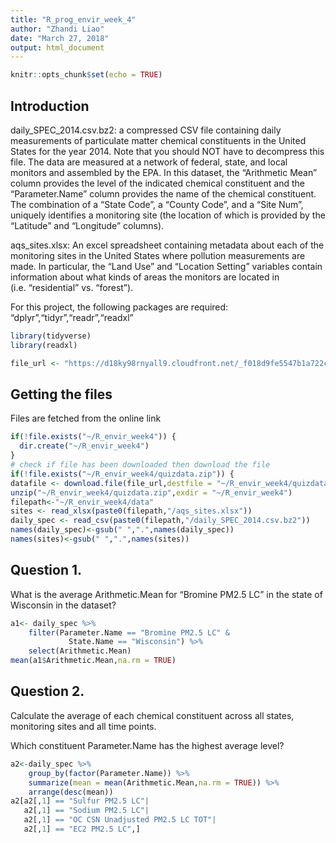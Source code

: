 ```yaml
---
title: "R_prog_envir_week_4"
author: "Zhandi Liao"
date: "March 27, 2018"
output: html_document
---
```


```r
knitr::opts_chunk$set(echo = TRUE)
```

## Introduction

daily_SPEC_2014.csv.bz2: a compressed CSV file containing daily measurements of particulate matter chemical constituents in the United States for the year 2014. Note that you should NOT have to decompress this file. The data are measured at a network of federal, state, and local monitors and assembled by the EPA. In this dataset, the "Arithmetic Mean" column provides the level of the indicated chemical constituent and the "Parameter.Name" column provides the name of the chemical constituent. The combination of a "State Code", a "County Code", and a "Site Num", uniquely identifies a monitoring site (the location of which is provided by the "Latitude" and "Longitude" columns).

aqs_sites.xlsx: An excel spreadsheet containing metadata about each of the monitoring sites in the United States where pollution measurements are made. In particular, the "Land Use" and "Location Setting" variables contain information about what kinds of areas the monitors are located in (i.e. "residential" vs. "forest").

For this project, the following packages are required: "dplyr","tidyr","readr","readxl"

```r
library(tidyverse)
library(readxl)

file_url <- "https://d18ky98rnyall9.cloudfront.net/_f018d9fe5547b1a722ce260af0fa71af_quiz_data.zip?Expires=1522281600&Signature=c5VtzeNXD~Jnr8hzLlXGu8OglCnBUln7fUeWoUJFr~A0HnDgRCTKuETaqQ38Rwt8FH0q31KZ0jcNIf2JZj1Sldddh0QswQz35tsAMDrLABb8WAxwAmvgvCRd~znyEUMcAm51PPnoNHySEQLB6MO7mzgHvCTqtihbs5rB669iy~g_&Key-Pair-Id=APKAJLTNE6QMUY6HBC5A"
```

## Getting the files

Files are fetched from the online link

```r
if(!file.exists("~/R_envir_week4")) {
  dir.create("~/R_envir_week4")
}
# check if file has been downloaded then download the file
if(!file.exists("~/R_envir_week4/quizdata.zip")) {
datafile <- download.file(file_url,destfile = "~/R_envir_week4/quizdata.zip", mode = "wb")}
unzip("~/R_envir_week4/quizdata.zip",exdir = "~/R_envir_week4")
filepath<-"~/R_envir_week4/data"
sites <- read_xlsx(paste0(filepath,"/aqs_sites.xlsx"))
daily_spec <- read_csv(paste0(filepath,"/daily_SPEC_2014.csv.bz2"))
names(daily_spec)<-gsub(" ",".",names(daily_spec))
names(sites)<-gsub(" ",".",names(sites))
```

## Question 1.
What is the average Arithmetic.Mean for "Bromine PM2.5 LC" in the state of Wisconsin in the dataset?

```r
a1<- daily_spec %>%
    filter(Parameter.Name == "Bromine PM2.5 LC" & 
             State.Name == "Wisconsin") %>%
    select(Arithmetic.Mean)
mean(a1$Arithmetic.Mean,na.rm = TRUE)
```

## Question 2.
Calculate the average of each chemical constituent across all states, monitoring sites and all time points.

Which constituent Parameter.Name has the highest average level?
```r
a2<-daily_spec %>%
    group_by(factor(Parameter.Name)) %>%
    summarize(mean = mean(Arithmetic.Mean,na.rm = TRUE)) %>%
    arrange(desc(mean))
a2[a2[,1] == "Sulfur PM2.5 LC"|
   a2[,1] == "Sodium PM2.5 LC"|
   a2[,1] == "OC CSN Unadjusted PM2.5 LC TOT"|
   a2[,1] == "EC2 PM2.5 LC",]
```